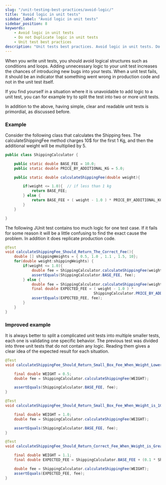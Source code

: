```yaml
---
slug: "/unit-testing-best-practices/avoid-logic/"
title: "Avoid logic in unit tests"
sidebar_label: "Avoid logic in unit tests"
sidebar_position: 8
keywords:
    - Avoid logic in unit tests
    - Do not Duplicate logic in unit tests
    - Unit test best practices
description: "Unit tests best practices. Avoid logic in unit tests. Do not duplicate logic in unit tests."
---
```


When you write unit tests, you should avoid logical structures such as conditions and loops.
Adding unnecessary logic to your unit test increases the chances of introducing new bugs into your tests.
When a unit test fails, it should be an indicator that something went wrong in production code and not in the unit test itself.

If you find yourself in a situation where it is unavoidable to add logic to a unit test, you can for example try to split the test into two or more unit tests.

In addition to the above, having simple, clear and readable unit tests is primordial, as discussed before.

### Example

Consider the following class that calculates the Shipping fees.
The calculateShippingFee method charges 10$ for the first 1 Kg, and then the additional weight will be multiplied by 5.

```java
public class ShippingCalculator {

    public static double BASE_FEE = 10.0;
    public static double PRICE_BY_ADDITIONAL_KG = 5.0;

    public static double calculateShippingFee(double weight){

        if(weight <= 1.0){  // if less than 1 kg
            return BASE_FEE;
        } else {
            return BASE_FEE + ( weight - 1.0 ) * PRICE_BY_ADDITIONAL_KG;
        }
    }

}
```

The following JUnit test contains too much logic for one test case. 
If it fails for some reason it will be a little confusing to find the exact cause the problem. 
In addition it does replicate production code. 

```java
@Test
void calculateShippingFee_Should_Return_The_Correct_Fee(){
    double [] shippingWeights = { 0.5, 1.0 , 1.1 , 1.5, 10};
    for(double weight:shippingWeights) {
        if(weight <= 1.0){
            double fee = ShippingCalculator.calculateShippingFee(weight);
            assertEquals(ShippingCalculator.BASE_FEE, fee);
        } else {
            double fee = ShippingCalculator.calculateShippingFee(weight);
            final double EXPECTED_FEE = ( weight - 1.0 ) * 
                                        ShippingCalculator.PRICE_BY_ADDITIONAL_KG;
            assertEquals(EXPECTED_FEE, fee);
        }
    }
}
```

### Improved example

It is always better to split a complicated unit tests into multiple smaller tests, each one is validating one specific behavior.
The previous test was divided into three unit tests that do not contain any logic. Reading them gives a clear idea of the expected result for each situation.

```java
@Test
void calculateShippingFee_Should_Return_Small_Box_Fee_When_Weight_Lower_Than_1Gk(){

    final double WEIGHT = 0.5;
    double fee = ShippingCalculator.calculateShippingFee(WEIGHT);

    assertEquals(ShippingCalculator.BASE_FEE, fee);
}

@Test
void calculateShippingFee_Should_Return_Small_Box_Fee_When_Weight_is_1Gk(){

    final double WEIGHT = 1.0;
    double fee = ShippingCalculator.calculateShippingFee(WEIGHT);

    assertEquals(ShippingCalculator.BASE_FEE, fee);
}

@Test
void calculateShippingFee_Should_Return_Correct_Fee_When_Weight_is_Greater_Than_1Gk(){

    final double WEIGHT = 1.1;
    final double EXPECTED_FEE = ShippingCalculator.BASE_FEE + (0.1 * ShippingCalculator.PRICE_BY_ADDITIONAL_KG);

    double fee = ShippingCalculator.calculateShippingFee(WEIGHT);
    assertEquals(EXPECTED_FEE, fee);
}
```

